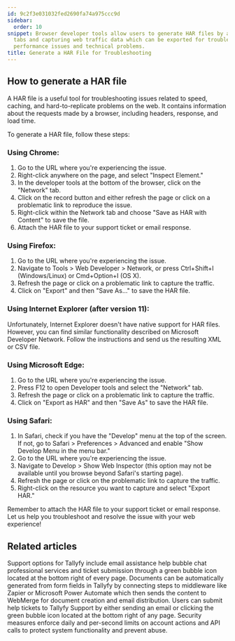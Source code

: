 ```yaml
---
id: 9c2f3e031032fed2690fa74a975ccc9d
sidebar:
  order: 10
snippet: Browser developer tools allow users to generate HAR files by accessing network
  tabs and capturing web traffic data which can be exported for troubleshooting website
  performance issues and technical problems.
title: Generate a HAR File for Troubleshooting
---
```


## How to generate a HAR file

A HAR file is a useful tool for troubleshooting issues related to speed, caching, and hard-to-replicate problems on the web. It contains information about the requests made by a browser, including headers, response, and load time.

To generate a HAR file, follow these steps:

### Using Chrome:

1. Go to the URL where you're experiencing the issue.
2. Right-click anywhere on the page, and select "Inspect Element."
3. In the developer tools at the bottom of the browser, click on the "Network" tab.
4. Click on the record button and either refresh the page or click on a problematic link to reproduce the issue.
5. Right-click within the Network tab and choose "Save as HAR with Content" to save the file.
6. Attach the HAR file to your support ticket or email response.

### Using Firefox:

1. Go to the URL where you're experiencing the issue.
2. Navigate to Tools > Web Developer > Network, or press Ctrl+Shift+I (Windows/Linux) or Cmd+Option+I (OS X).
3. Refresh the page or click on a problematic link to capture the traffic.
4. Click on "Export" and then "Save As..." to save the HAR file.

### Using Internet Explorer (after version 11):

Unfortunately, Internet Explorer doesn't have native support for HAR files. However, you can find similar functionality described on Microsoft Developer Network. Follow the instructions and send us the resulting XML or CSV file.

### Using Microsoft Edge:

1. Go to the URL where you're experiencing the issue.
2. Press F12 to open Developer tools and select the "Network" tab.
3. Refresh the page or click on a problematic link to capture the traffic.
4. Click on "Export as HAR" and then "Save As" to save the HAR file.

### Using Safari:

1. In Safari, check if you have the "Develop" menu at the top of the screen. If not, go to Safari > Preferences > Advanced and enable "Show Develop Menu in the menu bar."
2. Go to the URL where you're experiencing the issue.
3. Navigate to Develop > Show Web Inspector (this option may not be available until you browse beyond Safari's starting page).
4. Refresh the page or click on the problematic link to capture the traffic.
5. Right-click on the resource you want to capture and select "Export HAR."

Remember to attach the HAR file to your support ticket or email response. Let us help you troubleshoot and resolve the issue with your web experience!


## Related articles
<CardGrid>
<LinkTitleCard header="<b>Miscellaneous > Support</b>" href="/products/pro/miscellaneous/support/" > Support options for Tallyfy include email assistance help bubble chat professional services and ticket submission through a green bubble icon located at the bottom right of every page. </LinkTitleCard>
<LinkTitleCard header="<b>Documents > Send data to document creation systems</b>" href="/products/pro/documenting/documents/how-to-generate-documents-from-form-fields/" > Documents can be automatically generated from form fields in Tallyfy by connecting steps to middleware like Zapier or Microsoft Power Automate which then sends the content to WebMerge for document creation and email distribution. </LinkTitleCard>
<LinkTitleCard header="<b>Support > Submit a Help Ticket</b>" href="/products/pro/miscellaneous/support/how-do-i-submit-a-help-ticket-to-tallyfy/" > Users can submit help tickets to Tallyfy Support by either sending an email or clicking the green bubble icon located at the bottom right of any page. </LinkTitleCard>
<LinkTitleCard header="<b>Miscellaneous > Troubleshooting</b>" href="/products/pro/miscellaneous/troubleshooting/" > Security measures enforce daily and per-second limits on account actions and API calls to protect system functionality and prevent abuse. </LinkTitleCard>
</CardGrid>